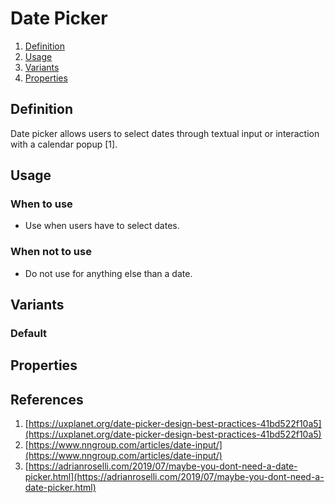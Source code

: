 
<Meta of={DatePickerStories} />

# Date Picker
1. [Definition](#definition)
2. [Usage](#usage)
3. [Variants](#variants)
4. [Properties](#properties)

## Definition
Date picker allows users to select dates through textual input or interaction with a calendar popup [1]. 
<Canvas of={DatePickerStories.Default} />

## Usage
### When to use
- Use when users have to select dates.

### When not to use 
- Do not use for anything else than a date.

## Variants
### Default
<Canvas of={DatePickerStories.Default} />

## Properties
<ArgTypes of={DatePickerStories} />

## References
1. [https://uxplanet.org/date-picker-design-best-practices-41bd522f10a5](https://uxplanet.org/date-picker-design-best-practices-41bd522f10a5)
2. [https://www.nngroup.com/articles/date-input/](https://www.nngroup.com/articles/date-input/)
3. [https://adrianroselli.com/2019/07/maybe-you-dont-need-a-date-picker.html](https://adrianroselli.com/2019/07/maybe-you-dont-need-a-date-picker.html)
